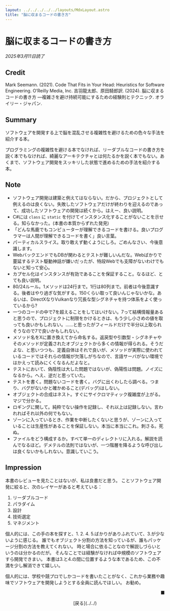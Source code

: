 ```yaml
---
layout: ../../../../../layouts/MdxLayout.astro
title: "脳に収まるコードの書き方"
---
```


# 脳に収まるコードの書き方

_2025年3月11日読了_

## Credit

Mark Seemann. (2021). Code That Fits in Your Head: Heuristics for Software Engineering. O’Reilly Media, Inc. 吉羽龍太郎、原田騎郎訳. (2024). 脳に収まるコードの書き方 ―複雑さを避け持続可能にするための経験則とテクニック. オライリー・ジャパン.

## Summary

ソフトウェアを開発する上で脳を混乱させる複雑性を避けるための色々な手法を紹介する本。

プログラミングの複雑性を避ける本でなければ、リーダブルなコードの書き方を説く本でもなければ、綺麗なアーキテクチャとは何たるかを説く本でもない。あくまで、ソフトウェア開発をスッキリした状態で進めるための手法を紹介する本。

## Note

- ソフトウェア開発は建築と例えてはならない。だから、プロジェクトとして例えるのは良くない。失敗したソフトウェアだけが終わりを迎えるのであって、成功したソフトウェアの開発は続くから。はえー、良い説明。
- C#には `class` に `static` を付けてインスタンス化することがないことを示せる。知らなかった。(本書の本質からずれた発見)
- 「どんな馬鹿でもコンピューターが理解できるコードを書ける。良いプログラマーは人間が理解できるコードを書く」良い言葉。
- パーティカルスライス。取り敢えず動くようにしろ。ごめんなさい、今後意識します。
- WebバックエンドでもDBが関わるとテストが難しいんだな。Webばかりで蔓延するテスト駆動神話が嫌いだったが、特段Webでも支障がないわけでもないと知って安心。
- カプセル化はインスタンスが有効であることを保証すること。なるほど、とても良い説明。
- 80/24ルール。1メソッドは24行まで。1行は80列まで。前者は今後意識する。後者はやり過ぎな気がする。150くらい取って良いんじゃないかな。あるいは、DirectXなりVulkanなり冗長な型シグネチャを持つ体系をよく使っているから?
- 一つのコードの中で7を超えることをしてはいけない。7って結構情報量あると思うので、プロジェクトに制限をかけるときは、もう少し小さめの値を取っても良いかもしれない。……と思ったがフィールドだけで半分以上取られそうなので7で良いかもしれない。
- メソッド名をXに置き換えてから命名する。返戻型や引数型・シグネチャやそのメソッドが定義されたオブジェクトから多くの情報が得られる。そうだよな、と思いつつも、定義自体はそれで良いが、メソッドが実際に使われているコードではそれらの情報が欠落しがちなので、言語サーバがない環境ではかえって読みにくくなるんだよなと。
- テストにおいて、偽陰性は大した問題ではないが、偽陽性は問題。ノイズになるから。へえ、逆だと思っていた。
- テストを書く。問題ないコードを書く。バグに出くわしたら調べる。つまり、バグがないかと確かめること(デバッグ)はしない。
- オブジェクトの合成はネスト。すぐにサイクロマティック複雑度が上がる。マジで分かる。
- ロギングに関して。純粋でない操作を記録し、それ以上は記録しない。言われればそれ以外の何でもない。
- ゾーンに入っているとき、作業を中断したくないと思うが、ゾーンに入っていることは生産性があることを保証しない。本当に本当にこれ。刺さる。死ぬ。
- ファイルをどう構成するか。すべて単一のディレクトリに入れる。解説を読んでなるほど。デメテルの法則ではないが、一つ階層を降るような呼び出しは良くないかもしれない。意識していこう。

## Impression

本書のレビューを見たことはないが、私は良書だと思う。
ことソフトウェア開発に絞ると、次のレイヤーがあると考えている：

1. リーダブルコード
2. パラダイム
3. 設計
4. 技術選定
5. マネジメント

個人的には、この手の本を探すと、1. 2. 4. 5.ばかりがありふれていて、3.が少ないように感じる。
誰でもオブジェクト分割の方法を知っているが、誰もパッケージ分割の方法を教えてくれない。
時と場合に依ることなので解説しづらいというのは分かるのだが。
そんなことでは経験がなければ中規模のソフトウェアすら開発できまい。
本書は3.と4.の間に位置するような本であるため、この不満を少し解消できて嬉しい。

個人的には、学校や競プロでしかコードを書いたことがなく、これから業務や趣味でソフトウェアを開発しようとする全員に読んでほしい。
お勧め。

<p style="text-align: right">■</p>

<div style="text-align: center">
    [戻る](../../)
</div>
